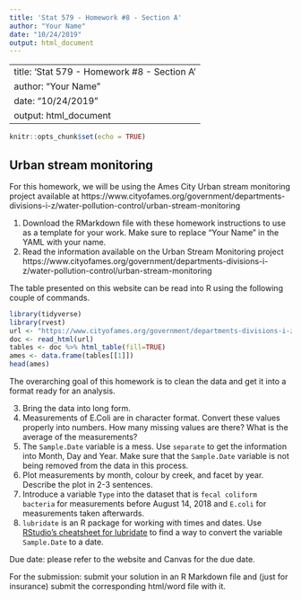 ```yaml
---
title: 'Stat 579 - Homework #8 - Section A'
author: "Your Name"
date: "10/24/2019"
output: html_document
---
```


---
title: 'Stat 579 - Homework #8 - Section A'
author: "Your Name"
date: "10/24/2019"
output: html_document
---

```r
knitr::opts_chunk$set(echo = TRUE)
```

## Urban stream monitoring

For this homework, we will be using the Ames City Urban stream monitoring project available at https://www.cityofames.org/government/departments-divisions-i-z/water-pollution-control/urban-stream-monitoring

1. Download the RMarkdown file with these homework instructions to use as a template for your work.
Make sure to replace "Your Name" in the YAML with your name.
2. Read the information available on the Urban Stream Monitoring project https://www.cityofames.org/government/departments-divisions-i-z/water-pollution-control/urban-stream-monitoring

The table presented on this website can be read into R using the following couple of commands.

```r
library(tidyverse)
library(rvest)
url <- "https://www.cityofames.org/government/departments-divisions-i-z/water-pollution-control/urban-stream-monitoring"
doc <- read_html(url)
tables <- doc %>% html_table(fill=TRUE)
ames <- data.frame(tables[[1]])
head(ames)
```
The overarching goal of this homework is to clean the data and get it into a format ready for an analysis.

3. Bring the data into long form. 
4. Measurements of E.Coli are in character format. Convert these values properly into numbers. How many missing values are there? What is the average of the measurements?
5. The `Sample.Date` variable is a mess. Use `separate` to get the information into Month, Day and Year. Make sure that the `Sample.Date` variable is not being removed from the data in this process.
6. Plot measurements by month, colour by creek, and facet by year. Describe the plot in 2-3 sentences.  
7. Introduce a variable `Type` into the dataset that is `fecal coliform bacteria` for measurements before August 14, 2018 and `E.coli` for measurements taken afterwards.
8. `lubridate` is an R package for working with times and dates. Use [RStudio's cheatsheet for lubridate](https://github.com/rstudio/cheatsheets/raw/master/lubridate.pdf) to find a way to convert the variable `Sample.Date` to a date.



Due date: please refer to the website and Canvas for the due date. 

For the submission: submit your solution in an R Markdown file and (just for insurance) submit the corresponding html/word file with it. 
